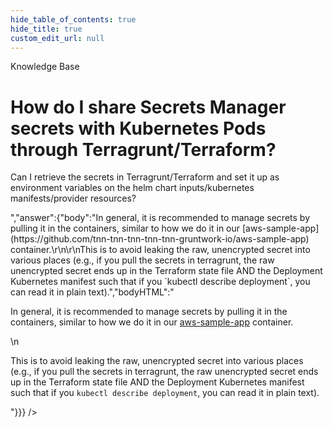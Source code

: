 ```yaml
---
hide_table_of_contents: true
hide_title: true
custom_edit_url: null
---
```



<head>
  <link rel="canonical" href="https://github.com/tnn-tnn-tnn-tnn-tnn-gruntwork-io/knowledge-base/discussions/213" />
</head>

<CenterLayout>
<span className="searchCategory">Knowledge Base</span>
<h1>How do I share Secrets Manager secrets with Kubernetes Pods through Terragrunt/Terraform?</h1>
<GitHub discussion={{"id":"D_kwDOF8slf84AO22V","number":213,"author":{"login":"yorinasub17"},"title":"How do I share Secrets Manager secrets with Kubernetes Pods through Terragrunt/Terraform?","body":"Can I retrieve the secrets in Terragrunt/Terraform and set it up as environment variables on the helm chart inputs/kubernetes manifests/provider resources?","bodyHTML":"<p dir=\"auto\">Can I retrieve the secrets in Terragrunt/Terraform and set it up as environment variables on the helm chart inputs/kubernetes manifests/provider resources?</p>","answer":{"body":"In general, it is recommended to manage secrets by pulling it in the containers, similar to how we do it in our [aws-sample-app](https://github.com/tnn-tnn-tnn-tnn-tnn-gruntwork-io/aws-sample-app) container.\r\n\r\nThis is to avoid leaking the raw, unencrypted secret into various places (e.g., if you pull the secrets in terragrunt, the raw unencrypted secret ends up in the Terraform state file AND the Deployment Kubernetes manifest such that if you `kubectl describe deployment`, you can read it in plain text).","bodyHTML":"<p dir=\"auto\">In general, it is recommended to manage secrets by pulling it in the containers, similar to how we do it in our <a href=\"https://github.com/tnn-tnn-tnn-tnn-tnn-gruntwork-io/aws-sample-app\">aws-sample-app</a> container.</p>\n<p dir=\"auto\">This is to avoid leaking the raw, unencrypted secret into various places (e.g., if you pull the secrets in terragrunt, the raw unencrypted secret ends up in the Terraform state file AND the Deployment Kubernetes manifest such that if you <code class=\"notranslate\">kubectl describe deployment</code>, you can read it in plain text).</p>"}}} />

</CenterLayout>
  

<!-- ##DOCS-SOURCER-START
{
  "sourcePlugin": "github-discussions",
  "hash": "6b65690166cc6829aec1507a941c05d4"
}
##DOCS-SOURCER-END -->
